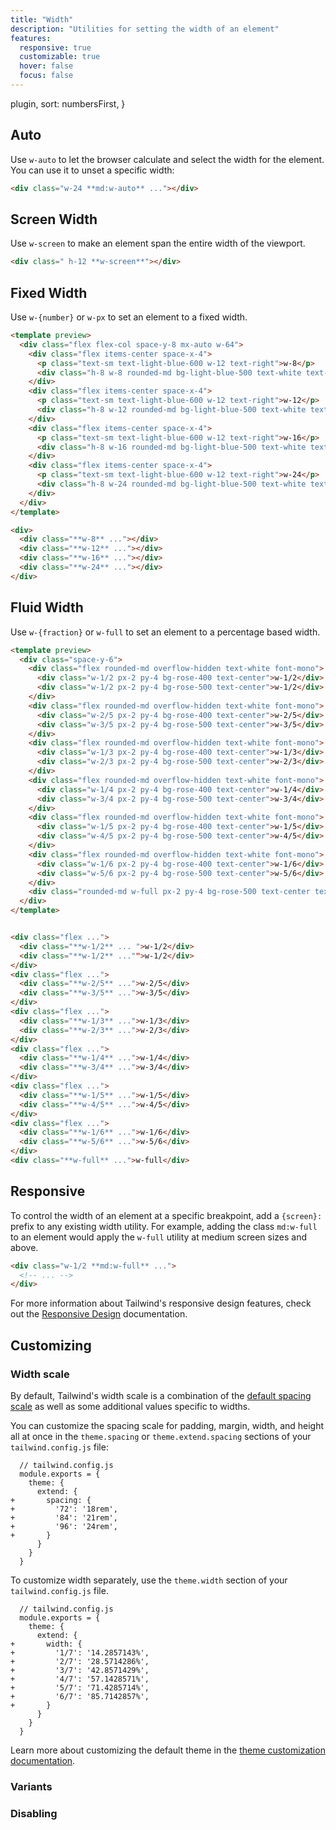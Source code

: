 ```yaml
---
title: "Width"
description: "Utilities for setting the width of an element"
features:
  responsive: true
  customizable: true
  hover: false
  focus: false
---
```



  plugin,
  sort: numbersFirst,
}

## Auto

Use `w-auto` to let the browser calculate and select the width for the element. You can use it to unset a specific width:

```html
<div class="w-24 **md:w-auto** ..."></div>
```

## Screen Width

Use `w-screen` to make an element span the entire width of the viewport.

```html
<div class=" h-12 **w-screen**"></div>
```

## Fixed Width

Use `w-{number}` or `w-px` to set an element to a fixed width.


```html lightBlue
<template preview>
  <div class="flex flex-col space-y-8 mx-auto w-64">
    <div class="flex items-center space-x-4">
      <p class="text-sm text-light-blue-600 w-12 text-right">w-8</p>
      <div class="h-8 w-8 rounded-md bg-light-blue-500 text-white text-2xl font-extrabold"></div>
    </div>
    <div class="flex items-center space-x-4">
      <p class="text-sm text-light-blue-600 w-12 text-right">w-12</p>
      <div class="h-8 w-12 rounded-md bg-light-blue-500 text-white text-2xl font-extrabold"></div>
    </div>
    <div class="flex items-center space-x-4">
      <p class="text-sm text-light-blue-600 w-12 text-right">w-16</p>
      <div class="h-8 w-16 rounded-md bg-light-blue-500 text-white text-2xl font-extrabold"></div>
    </div>
    <div class="flex items-center space-x-4">
      <p class="text-sm text-light-blue-600 w-12 text-right">w-24</p>
      <div class="h-8 w-24 rounded-md bg-light-blue-500 text-white text-2xl font-extrabold"></div>
    </div>
  </div>
</template>

<div>
  <div class="**w-8** ..."></div>
  <div class="**w-12** ..."></div>
  <div class="**w-16** ..."></div>
  <div class="**w-24** ..."></div>
</div>
```

## Fluid Width

Use `w-{fraction}` or `w-full` to set an element to a percentage based width.

```html rose
<template preview>
  <div class="space-y-6">
    <div class="flex rounded-md overflow-hidden text-white font-mono">
      <div class="w-1/2 px-2 py-4 bg-rose-400 text-center">w-1/2</div>
      <div class="w-1/2 px-2 py-4 bg-rose-500 text-center">w-1/2</div>
    </div>
    <div class="flex rounded-md overflow-hidden text-white font-mono">
      <div class="w-2/5 px-2 py-4 bg-rose-400 text-center">w-2/5</div>
      <div class="w-3/5 px-2 py-4 bg-rose-500 text-center">w-3/5</div>
    </div>
    <div class="flex rounded-md overflow-hidden text-white font-mono">
      <div class="w-1/3 px-2 py-4 bg-rose-400 text-center">w-1/3</div>
      <div class="w-2/3 px-2 py-4 bg-rose-500 text-center">w-2/3</div>
    </div>
    <div class="flex rounded-md overflow-hidden text-white font-mono">
      <div class="w-1/4 px-2 py-4 bg-rose-400 text-center">w-1/4</div>
      <div class="w-3/4 px-2 py-4 bg-rose-500 text-center">w-3/4</div>
    </div>
    <div class="flex rounded-md overflow-hidden text-white font-mono">
      <div class="w-1/5 px-2 py-4 bg-rose-400 text-center">w-1/5</div>
      <div class="w-4/5 px-2 py-4 bg-rose-500 text-center">w-4/5</div>
    </div>
    <div class="flex rounded-md overflow-hidden text-white font-mono">
      <div class="w-1/6 px-2 py-4 bg-rose-400 text-center">w-1/6</div>
      <div class="w-5/6 px-2 py-4 bg-rose-500 text-center">w-5/6</div>
    </div>
    <div class="rounded-md w-full px-2 py-4 bg-rose-500 text-center text-white font-mono">w-full</div>
  </div>
</template>


<div class="flex ...">
  <div class="**w-1/2** ... ">w-1/2</div>
  <div class="**w-1/2** ..."">w-1/2</div>
</div>
<div class="flex ...">
  <div class="**w-2/5** ...">w-2/5</div>
  <div class="**w-3/5** ...">w-3/5</div>
</div>
<div class="flex ...">
  <div class="**w-1/3** ...">w-1/3</div>
  <div class="**w-2/3** ...">w-2/3</div>
</div>
<div class="flex ...">
  <div class="**w-1/4** ...">w-1/4</div>
  <div class="**w-3/4** ...">w-3/4</div>
</div>
<div class="flex ...">
  <div class="**w-1/5** ...">w-1/5</div>
  <div class="**w-4/5** ...">w-4/5</div>
</div>
<div class="flex ...">
  <div class="**w-1/6** ...">w-1/6</div>
  <div class="**w-5/6** ...">w-5/6</div>
</div>
<div class="**w-full** ...">w-full</div>
```

## Responsive

To control the width of an element at a specific breakpoint, add a `{screen}:` prefix to any existing width utility. For example, adding the class `md:w-full` to an element would apply the `w-full` utility at medium screen sizes and above.

```html
<div class="w-1/2 **md:w-full** ...">
  <!-- ... -->
</div>
```

For more information about Tailwind's responsive design features, check out the [Responsive Design](/docs/responsive-design) documentation.

## Customizing

### Width scale

By default, Tailwind's width scale is a combination of the [default spacing scale](/docs/customizing-spacing#default-spacing-scale) as well as some additional values specific to widths.

You can customize the spacing scale for padding, margin, width, and height all at once in the `theme.spacing` or `theme.extend.spacing` sections of your `tailwind.config.js` file:

```diff-js
  // tailwind.config.js
  module.exports = {
    theme: {
      extend: {
+       spacing: {
+         '72': '18rem',
+         '84': '21rem',
+         '96': '24rem',
+       }
      }
    }
  }
```

To customize width separately, use the `theme.width` section of your `tailwind.config.js` file.

```diff-js
  // tailwind.config.js
  module.exports = {
    theme: {
      extend: {
+       width: {
+         '1/7': '14.2857143%',
+         '2/7': '28.5714286%',
+         '3/7': '42.8571429%',
+         '4/7': '57.1428571%',
+         '5/7': '71.4285714%',
+         '6/7': '85.7142857%',
+       }
      }
    }
  }
```

Learn more about customizing the default theme in the [theme customization documentation](/docs/theme#customizing-the-default-theme).

### Variants

<Variants plugin="width" />

### Disabling

<Disabling plugin="width" />
